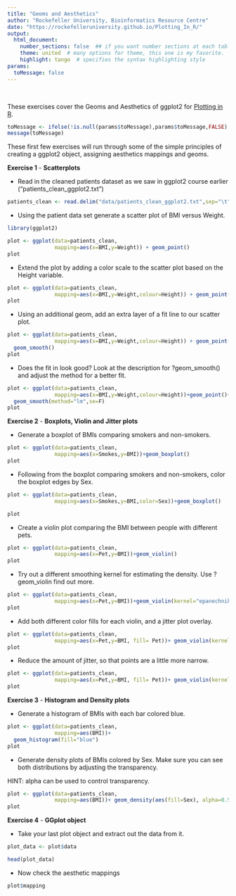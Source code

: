 ```yaml
---
title: "Geoms and Aesthetics"
author: "Rockefeller University, Bioinformatics Resource Centre"
date: "https://rockefelleruniversity.github.io/Plotting_In_R/"
output: 
  html_document:
    number_sections: false  ## if you want number sections at each table header
    theme: united  # many options for theme, this one is my favorite.
    highlight: tango  # specifies the syntax highlighting style
params:
  toMessage: false    
---
```


<p>&nbsp;</p>
These exercises cover the Geoms and Aesthetics of ggplot2 for [Plotting in R](https://rockefelleruniversity.github.io/Plotting_In_R/). 

```r
toMessage <- ifelse(!is.null(params$toMessage),params$toMessage,FALSE)
message(toMessage)
```


These first few exercises will run through some of the simple principles of creating a ggplot2 object, assigning aesthetics mappings and geoms.

**Exercise 1** - **Scatterplots**

- Read in the cleaned patients dataset as we saw in ggplot2 course earlier ("patients_clean_ggplot2.txt")

```r
patients_clean <- read.delim("data/patients_clean_ggplot2.txt",sep="\t")
```


- Using the patient data set generate a scatter plot of BMI versus Weight.

```r
library(ggplot2)

plot <- ggplot(data=patients_clean,
               mapping=aes(x=BMI,y=Weight)) + geom_point()
plot
```

- Extend the plot by adding a color scale to the scatter plot based on the Height variable.

```r

plot <- ggplot(data=patients_clean,
               mapping=aes(x=BMI,y=Weight,colour=Height)) + geom_point()
plot
```


- Using an additional geom, add an extra layer of a fit line to our scatter plot.

```r

plot <- ggplot(data=patients_clean,
               mapping=aes(x=BMI,y=Weight,colour=Height)) + geom_point() +
  geom_smooth()
plot
```

- Does the fit in look good? Look at the description for ?geom_smooth() and adjust the method for a better fit.

```r

plot <- ggplot(data=patients_clean,
               mapping=aes(x=BMI,y=Weight,colour=Height))+geom_point()+
  geom_smooth(method="lm",se=F)
plot
```

**Exercise 2** - **Boxplots, Violin and Jitter plots**

- Generate a boxplot of BMIs comparing smokers and non-smokers.

```r

plot <- ggplot(data=patients_clean,
               mapping=aes(x=Smokes,y=BMI))+geom_boxplot()
plot
```


- Following from the boxplot comparing smokers and non-smokers, color the boxplot edges by Sex.

```r

plot <- ggplot(data=patients_clean,
               mapping=aes(x=Smokes,y=BMI,color=Sex))+geom_boxplot()

plot
```

- Create a violin plot comparing the BMI between people with different pets.

```r

plot <- ggplot(data=patients_clean,
               mapping=aes(x=Pet,y=BMI))+geom_violin()
plot
```

- Try out a different smoothing kernel for estimating the density. Use ?geom_violin find out more.

```r

plot <- ggplot(data=patients_clean,
               mapping=aes(x=Pet,y=BMI))+geom_violin(kernel="epanechnikov")
plot
```


- Add both different color fills for each violin, and a jitter plot overlay. 

```r

plot <- ggplot(data=patients_clean,
               mapping=aes(x=Pet,y=BMI, fill= Pet))+ geom_violin(kernel="epanechnikov") + geom_jitter()
plot
```

- Reduce the amount of jitter, so that points are a little more narrow.  

```r

plot <- ggplot(data=patients_clean,
               mapping=aes(x=Pet,y=BMI, fill= Pet))+ geom_violin(kernel="epanechnikov")  + geom_jitter(width=0.2)
plot
```


**Exercise 3** - **Histogram and Density plots**

- Generate a histogram of BMIs with each bar colored blue.

```r

plot <- ggplot(data=patients_clean,
               mapping=aes(BMI))+
  geom_histogram(fill="blue")
plot
```

- Generate density plots of BMIs colored by Sex. Make sure you can see both distributions by adjusting the transparency. 

HINT: alpha can be used to control transparency.

```r

plot <- ggplot(data=patients_clean,
               mapping=aes(BMI))+ geom_density(aes(fill=Sex), alpha=0.5)
plot
```


**Exercise 4** - **GGplot object**

- Take your last plot object and extract out the data from it. 

```r

plot_data <- plot$data

head(plot_data)
```

- Now check the aesthetic mappings

```r

plot$mapping


```
